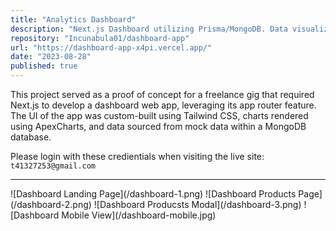 ```yaml
---
title: "Analytics Dashboard"
description: "Next.js Dashboard utilizing Prisma/MongoDB. Data visualization powered by Apex Charts."
repository: "Incunabula01/dashboard-app"
url: "https://dashboard-app-x4pi.vercel.app/"
date: "2023-08-28"
published: true
---
```


This project served as a proof of concept for a freelance gig that required Next.js to develop a dashboard web app, leveraging its app router feature. The UI of the app was custom-built using Tailwind CSS, charts rendered using ApexCharts, and data sourced from mock data within a MongoDB database. 

Please login with these credientials when visiting the live site: 
`
t41327253@gmail.com
`

---
<ImageCarousel>
  ![Dashboard Landing Page](/dashboard-1.png)
  ![Dashboard Products Page](/dashboard-2.png)
  ![Dashboard Producsts Modal](/dashboard-3.png)
  ![Dashboard Mobile View](/dashboard-mobile.jpg)
</ImageCarousel>